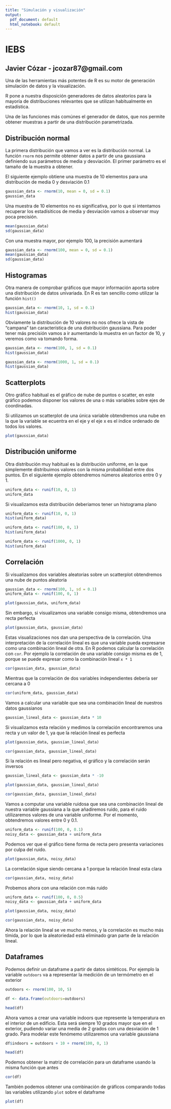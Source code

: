 ```yaml
---
title: "Simulación y visualización"
output:
  pdf_document: default
  html_notebook: default
---
```


# IEBS

## Javier Cózar - jcozar87@gmail.com

Una de las herramientas más potentes de R es su motor de generación simulación de datos y la visualización.

R pone a nuestra disposición generadores de datos aleatorios para la mayoría de distribuciones relevantes que se utilizan habitualmente en estadística.

Una de las funciones más comúnes el generador de datos, que nos permite obtener muestras a partir de una distribución parametrizada.


## Distribución normal

La primera distribución que vamos a ver es la distribución normal. La función `rnorm` nos permite obtener datos a partir de una gaussiana definiendo sus parámetros de media y desviación. El primer parámetro es el tamaño de la muestra a obtener.

El siguiente ejemplo obtiene una muestra de 10 elementos para una distribución de media 0 y desviación 0.1


```r
gaussian_data <- rnorm(10, mean = 0, sd = 0.1)
gaussian_data
```

Una muestra de 10 elementos no es significativa, por lo que si intentamos recuperar los estadísiticos de media y desviación vamos a observar muy poca precisión.

```r
mean(gaussian_data)
sd(gaussian_data)
```

Con una muestra mayor, por ejemplo 100, la precisión aumentará

```r
gaussian_data <- rnorm(100, mean = 0, sd = 0.1)
mean(gaussian_data)
sd(gaussian_data)
```


## Histogramas

Otra manera de comprobar gráficos que mayor información aporta sobre una distribución de datos univariada. En R es tan sencillo como utilizar la función `hist()`


```r
gaussian_data <- rnorm(10, 1, sd = 0.1)
hist(gaussian_data)
```

Obviamente la distribución de 10 valores no nos ofrece la vista de "campana" tan característica de una distribución gaussiana. Para poder tener más precisión vamos a ir aumentando la muestra en un factor de 10, y veremos como va tomando forma.

```r
gaussian_data <- rnorm(100, 1, sd = 0.1)
hist(gaussian_data)
```

```r
gaussian_data <- rnorm(1000, 1, sd = 0.1)
hist(gaussian_data)
```


## Scatterplots

Otro gráfico habitual es el gráfico de nube de puntos o scatter, en este gráfico podemos disponer los valores de una o más variables sobre ejes de coordinadas.

Si utilizamos un scatterplot de una única variable obtendremos una nube en la que la variable se ecuentra en el eje y el eje x es el índice ordenado de todos los valores.

```r
plot(gaussian_data)
```

## Distribución uniforme

Otra distribución muy habitual es la distribución uniforme, en la que simplemente distribuimos valores con la misma probabilidad entre dos puntos. En el siguiente ejemplo obtendremos números aleatorios entre 0 y 1.

```r
uniform_data <- runif(10, 0, 1)
uniform_data
```

Si visualizamos esta distribución deberiamos tener un histograma plano


```r
uniform_data <- runif(10, 0, 1)
hist(uniform_data)
```

```r
uniform_data <- runif(100, 0, 1)
hist(uniform_data)
```

```r
uniform_data <- runif(1000, 0, 1)
hist(uniform_data)
```

## Correlación

Si visualizamos dos variables aleatorias sobre un scatterplot obtendremos una nube de puntos aleatoria

```r
gaussian_data <- rnorm(100, 1, sd = 0.1)
uniform_data <- runif(100, 0, 1)

plot(gaussian_data, uniform_data)
```

Sin embargo, si visualizamos una variable consigo misma, obtendremos una recta perfecta

```r
plot(gaussian_data, gaussian_data)
```



Estas visualizaciones nos dan una perspectiva de la correlación. Una interpretación de la correlación lineal es que una variable pueda expresarse como una combinación lineal de otra. En R podemos calcular la correlación con `cor`. Por ejemplo la correlación de una variable consigo misma es de 1, porque se puede expresar como la combinación lineal `x * 1`

```r
cor(gaussian_data, gaussian_data)
```

Mientras que la correlación de dos variables independientes debería ser cercana a 0

```r
cor(uniform_data, gaussian_data)
```

Vamos a calcular una variable que sea una combinación lineal de nuestros datos gaussianos

```r
gaussian_lineal_data <- gaussian_data * 10
```

Si visualizamos esta relación y medimos la correlación encontraremos una recta y un valor de 1, ya que la relación lineal es perfecta

```r
plot(gaussian_data, gaussian_lineal_data)
```


```r
cor(gaussian_data, gaussian_lineal_data)
```

Si la relación es lineal pero negativa, el gráfico y la correlación serán inversos

```r
gaussian_lineal_data <- gaussian_data * -10
```

```r
plot(gaussian_data, gaussian_lineal_data)
```

```r
cor(gaussian_data, gaussian_lineal_data)
```


Vamos a computar una variable ruidosa que sea una combinación lineal de nuestra variable gaussiana a la que añadiremos ruido, para el ruido utilizaremos valores de una variable uniforme. Por el momento, obtendremos valores entre 0 y 0.1.

```r
uniform_data <- runif(100, 0, 0.1)
noisy_data <- gaussian_data + uniform_data
```

Podemos ver que el gráfico tiene forma de recta pero presenta variaciones por culpa del ruido.

```r
plot(gaussian_data, noisy_data)
```

La correlación sigue siendo cercana a 1 porque la relación lineal esta clara

```r
cor(gaussian_data, noisy_data)
```

Probemos ahora con una relación con más ruido

```r
uniform_data <- runif(100, 0, 0.5)
noisy_data <- gaussian_data + uniform_data
```

```r
plot(gaussian_data, noisy_data)
```

```r
cor(gaussian_data, noisy_data)
```

Ahora la relación lineal se ve mucho menos, y la correlación es mucho más tímida, por lo que la aleatoriedad está eliminado gran parte de la relación lineal.

## Dataframes

Podemos definir un dataframe a partir de datos sintéticos. Por ejemplo la variable `outdoors` va a representar la medición de un termómetro en el exterior

```r
outdoors <- rnorm(100, 10, 5)
```

```r
df <- data.frame(outdoors=outdoors)
```

```r
head(df)
```

Ahora vamos a crear una variable indoors que represente la temperatura en el interior de un edificio. Esta será siempre 10 grados mayor que en el exterior, pudiendo variar una media de 2 grados con una desviación de 1 grado. Para modelar este fenómemo utilizaremos una variable gaussiana

```r
df$indoors = outdoors + 10 + rnorm(100, 0, 1)
```


```r
head(df)
```

Podemos obtener la matriz de correlación para un dataframe usando la misma función que antes

```r
cor(df)
```


También podemos obtener una combinación de gráficos comparando todas las variables utilizando `plot` sobre el dataframe

```r
plot(df)
```
